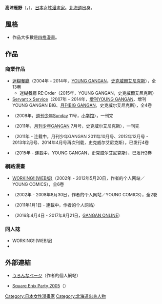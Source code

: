 {{求翻译|time=2018-05-06T16:19:00+08:00}}
{{Infobox comics creator
| 名稱 = 高津雁野
| 圖片 =
| 圖片尺寸 = 
| 圖片簡介 =
| 假名 = {{lang|ja|たかつ かりの}}
| 日文名稱 = {{lang|ja|高津 カリノ}}
| 筆名 = 
| 出生日期 = {{Birth date and age|1982|07|20}}
| 出生地點 = {{JPN}}[[北海道|北海道]][[增毛郡|增毛郡]][[增毛町|增毛町]]
| 逝世日期 = 
| 逝世地點 = 
| 國籍 = {{JPN}}
| 職業 = [[漫畫家|漫畫家]]
| 稱號 = 
| 活動開始 = 2002年
| 活動結束 = 
| 類型 = [[四格漫畫|四格漫畫]]、[[青年漫畫|青年漫畫]]
| 代表作 = 《[[迷糊餐廳|迷糊餐廳]]》
| 獎項 = 
| 簽名 = 
| 網站 = {{official|http://www.gahako.com}}
}}
'''高津雁野'''（{{Jpn|j=高津 カリノ|kn=たかつ カリノ|rm=Takatsu KARIO}}，{{bd|1982年|7月20日||}}），[[日本|日本]]女性[[漫畫家|漫畫家]]。[[北海道|北海道]]出身。

== 風格 ==
* 作品大多數是[[四格漫畫|四格漫畫]]。

== 作品 ==
=== 商業作品 ===
* [[迷糊餐廳|迷糊餐廳]]（2004年 - 2014年，[[YOUNG_GANGAN|YOUNG GANGAN]]，[[史克威爾艾尼克斯|史克威爾艾尼克斯]]），全13卷
** 迷糊餐廳 RE:Order（2015年，YOUNG GANGAN，史克威爾艾尼克斯）
* [[Servant_x_Service|Servant x Service]]（2007年 - 2014年，[[YOUNG_GANGAN|增刊YOUNG GANGAN]]、增刊YOUNG GANGAN BIG、[[月刊BIG_GANGAN|月刊BIG GANGAN]]，史克威尔艾尼克斯），全4卷
* {{lang|ja|なつめネット!}}（2008年，[[週刊少年Sunday|週刊少年Sunday]] 11号，[[小学馆|小学馆]]），一刊完
* {{lang|ja|放課後メイズ}}（2011年，[[月刊少年GANGAN|月刊少年GANGAN]] 7月号，史克威尔艾尼克斯），一刊完
* {{link-ja|找我的女朋友有什么事吗|俺の彼女に何かようかい}}（2011年 - 连载中，月刊少年GANGAN 2011年10月号、2012年12月号 - 2013年2月号、2014年4月号再次刊载，史克威尔艾尼克斯），已发行4卷
* {{lang|ja|ダストボックス 2.5}}（2015年 - 连载中，YOUNG GANGAN，史克威尔艾尼克斯），已发行2卷

=== 網路漫畫 ===
* [[WORKING!!_迷糊餐廳_(網絡漫畫)|WORKING!!(WEB版)]]（2002年 - 2012年5月20日，作者的个人网站／YOUNG COMICS），全6卷
* {{link-ja|舞台背后|ブタイウラ}}（2002年 - 2008年8月30日，作者的个人网站／YOUNG COMICS），全2卷
* {{lang|ja|なつめネット}}（2011年1月1日 - 連載中，作者的个人网站）
* {{lang|ja|{{link-ja|氷点下の彼女に何かようかい|俺の彼女に何かようかい}}}}（2016年4月4日 - 2017年8月21日，[[GANGAN_ONLINE|GANGAN ONLINE]]）

=== 同人誌 ===
* WORKING!!(WEB版)
* {{lang|ja|ブタイウラ}}

== 外部連結 ==
*{{ja}} [https://web.archive.org/web/20160207132745/http://gahako.com/ うろんなページ]（作者的個人網站）
*{{ja}} [https://web.archive.org/web/20071019051517/http://www.square-enix.co.jp/party05/wakaba/ Square Enix Party 2005]（{{lang|ja|がはこ的スクエニわかば日記}}）

{{Normdaten}}
{{DEFAULTSORT:Takatsu Karino}}
[[Category:日本女性漫畫家|Category:日本女性漫畫家]]
[[Category:北海道出身人物|Category:北海道出身人物]]